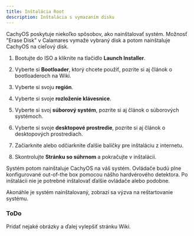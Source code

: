 ```yaml
---
title: Inštalácia Root
description: Inštalácia s vymazaním disku
---
```



CachyOS poskytuje niekoľko spôsobov, ako nainštalovať systém.
Možnosť "Erase Disk" v Calamares vymaže vybraný disk a potom nainštaluje CachyOS na cieľový disk.

<Steps>

1. Bootujte do ISO a kliknite na tlačidlo **Launch Installer**.

2. Vyberte si **Bootloader**, ktorý chcete použiť, pozrite si aj článok o bootloaderoch na Wiki.

3. Vyberte si svoju **región**.

4. Vyberte si svoje **rozloženie klávesnice**.

5. Vyberte si svoj **súborový systém**, pozrite si aj článok o súborových systémoch.

6. Vyberte si svoje **desktopové prostredie**, pozrite si aj článok o desktopových prostrediach.

7. Začiarknite alebo odčiarknite ďalšie balíčky pre inštaláciu z internetu.

8. Skontrolujte **Stránku so súhrnom** a pokračujte v inštalácii.

</Steps>

Systém potom nainštaluje CachyOS na váš systém. Ovládače budú plne konfigurované out-of-the box pomocou nášho hardvérového detektora. Po inštalácii nie je potrebné inštalovať ďalšie ovládače alebo podobne.

Akonáhle je systém nainštalovaný, zobrazí sa výzva na reštartovanie systému.

### ToDo

Pridať nejaké obrázky a ďalej vylepšiť stránku Wiki.